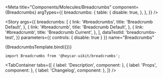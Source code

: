 

<!-- Meta -->

<Meta
  title="Components/Molecules/Breadcrumbs"
  component={Breadcrumbs}
  argTypes={{
    breadcrumbs: {
      table: {
        disable: true,
      },
    },
  }}
/>


<!-- Canvas -->

<Story
  args={{
    breadcrumbs: [
      {
        link: '#breadcrumbs',
        title: 'Breadcrumb Default',
      },
      {
        link: '#breadcrumb',
        title: 'Breadcrumb Default',
      },
      {
        link: '#breadcrumb',
        title: 'Breadcrumb Current',
      },
    ],
    dataTestId: 'breadcrumbs-test',
  }}
  parameters={{ controls: { disable: true } }}
  name="Breadcrumbs"
>
  {BreadcrumbsTemplate.bind({})}
</Story>

<!-- Docs -->

<ComponentHeader
  name="Breadcrumbs"
  version={version}
  stage={3}
  design="https://www.figma.com/file/rrvkvQEoVTOHa7MzyKSaoz/OTP-Global-Design-System?node-id=4289%3A100591"
/>

```tsx
import Breadcrumbs from '@heycar-uikit/breadcrumbs';
```

<!-- Description -->

<TabContainer
  tabs={[
    { label: 'Description', component: <Description /> },
    { label: 'Props', component: <Props of={Breadcrumbs} /> },
    { label: 'Changelog', component: <Changelog /> },
  ]}
/>
